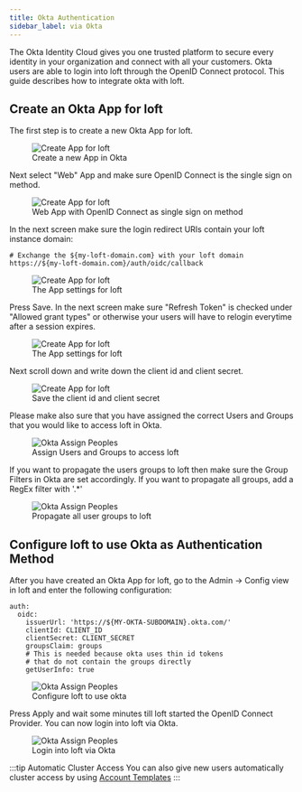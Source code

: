 ```yaml
---
title: Okta Authentication
sidebar_label: via Okta
---
```



The Okta Identity Cloud gives you one trusted platform to secure every identity in your organization and connect with all your customers. Okta users are able to login into loft through the OpenID Connect protocol. This guide describes how to integrate okta with loft.

## Create an Okta App for loft

The first step is to create a new Okta App for loft.

<figure class="frame">
  <img src="/docs/media/ui/auth/create-app-okta.png" alt="Create App for loft" />
  <figcaption>Create a new App in Okta</figcaption>
</figure>

Next select "Web" App and make sure OpenID Connect is the single sign on method.

<figure class="frame">
  <img src="/docs/media/ui/auth/okta-select-web.png" alt="Create App for loft" />
  <figcaption>Web App with OpenID Connect as single sign on method</figcaption>
</figure>

In the next screen make sure the login redirect URIs contain your loft instance domain:

```
# Exchange the ${my-loft-domain.com} with your loft domain
https://${my-loft-domain.com}/auth/oidc/callback
```

<figure class="frame">
  <img src="/docs/media/ui/auth/okta-app-settings.png" alt="Create App for loft" />
  <figcaption>The App settings for loft</figcaption>
</figure>

Press Save. In the next screen make sure "Refresh Token" is checked under "Allowed grant types" or otherwise your users will have to relogin everytime after a session expires.

<figure class="frame">
  <img src="/docs/media/ui/auth/okta-refresh-token.png" alt="Create App for loft" />
  <figcaption>The App settings for loft</figcaption>
</figure>

Next scroll down and write down the client id and client secret.

<figure class="frame">
  <img src="/docs/media/ui/auth/okta-client-secret.png" alt="Create App for loft" />
  <figcaption>Save the client id and client secret</figcaption>
</figure>

Please make also sure that you have assigned the correct Users and Groups that you would like to access loft in Okta.

<figure class="frame">
  <img src="/docs/media/ui/auth/okta-assign-people.png" alt="Okta Assign Peoples" />
  <figcaption>Assign Users and Groups to access loft</figcaption>
</figure>

If you want to propagate the users groups to loft then make sure the Group Filters in Okta are set accordingly. If you want to propagate all groups, add a RegEx filter with '.*'

<figure class="frame">
  <img src="/docs/media/ui/auth/okta-group-filter.png" alt="Okta Assign Peoples" />
  <figcaption>Propagate all user groups to loft</figcaption>
</figure>

## Configure loft to use Okta as Authentication Method

After you have created an Okta App for loft, go to the Admin -> Config view in loft and enter the following configuration:

```
auth:
  oidc:
    issuerUrl: 'https://${MY-OKTA-SUBDOMAIN}.okta.com/'
    clientId: CLIENT_ID
    clientSecret: CLIENT_SECRET
    groupsClaim: groups
    # This is needed because okta uses thin id tokens
    # that do not contain the groups directly
    getUserInfo: true
```

<figure class="frame">
  <img src="/docs/media/ui/auth/okta-loft-config.png" alt="Okta Assign Peoples" />
  <figcaption>Configure loft to use okta</figcaption>
</figure>

Press Apply and wait some minutes till loft started the OpenID Connect Provider. You can now login into loft via Okta.

<figure class="frame">
  <img src="/docs/media/ui/auth/okta-loft-login.png" alt="Okta Assign Peoples" />
  <figcaption>Login into loft via Okta</figcaption>
</figure>

:::tip Automatic Cluster Access
You can also give new users automatically cluster access by using [Account Templates](./accounttemplates.mdx)
:::
